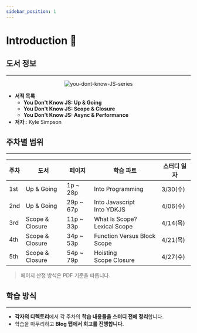 ```yaml
---
sidebar_position: 1
---
```


# Introduction 🏃

## 도서 정보

---

<p align="center">
  <img
    src="https://webartdevelopers.com/blog/wp-content/uploads/2019/03/You-Dont-Know-JS-Book-Series-768x432.png"
    alt="you-dont-know-JS-series"
  />
</p>

- **서적 목록**
  - **You Don't Know JS: Up & Going**
  - **You Don't Know JS: Scope & Closure**
  - **You Don't Know JS: Async & Performance**
- **저자** : Kyle Simpson

## 주차별 범위

---

| **주차** | **도서**        | **페이지** | **학습 파트**                      | **스터디 일자** |
| -------- | --------------- | ---------- | ---------------------------------- | --------------- |
| 1st      | Up & Going      | 1p ~ 28p   | Into Programming                   | 3/30(수)        |
| 2nd      | Up & Going      | 29p ~ 67p  | Into Javascript <br/> Into YDKJS   | 4/06(수)        |
| 3rd      | Scope & Closure | 11p ~ 33p  | What Is Scope? <br/> Lexical Scope | 4/14(목)        |
| 4th      | Scope & Closure | 34p ~ 53p  | Function Versus Block Scope        | 4/21(목)        |
| 5th      | Scope & Closure | 54p ~ 79p  | Hoisting <br/> Scope Closure       | 4/27(수)        |

> 페이지 산정 방식은 PDF 기준을 따릅니다.

## 학습 방식

---

- **각자의 디렉토리**에서 각 주차의 **학습 내용들을 스터디 전에 정리**합니다.
- 학습을 마무리하고 **Blog 탭에서 회고를 진행합니다.**
